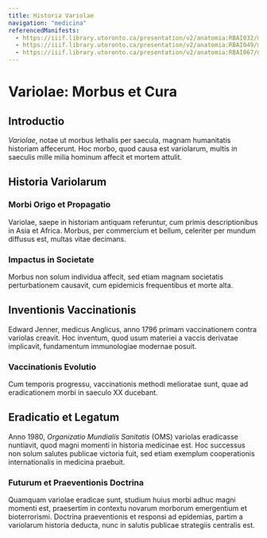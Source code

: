 ```yaml
---
title: Historia Variolae
navigation: "medicina"
referencedManifests:
  - https://iiif.library.utoronto.ca/presentation/v2/anatomia:RBAI032/manifest
  - https://iiif.library.utoronto.ca/presentation/v2/anatomia:RBAI049/manifest
  - https://iiif.library.utoronto.ca/presentation/v2/anatomia:RBAI067/manifest
---
```


# Variolae: Morbus et Cura

## Introductio

*Variolae*, notae ut morbus lethalis per saecula, magnam humanitatis historiam affecerunt. Hoc morbo, quod causa est variolarum, multis in saeculis mille milia hominum affecit et mortem attulit.

<Viewer iiifContent="https://iiif.library.utoronto.ca/presentation/v2/anatomia:RBAI032/manifest" />

## Historia Variolarum

### Morbi Origo et Propagatio

Variolae, saepe in historiam antiquam referuntur, cum primis descriptionibus in Asia et Africa. Morbus, per commercium et bellum, celeriter per mundum diffusus est, multas vitae decimans.

### Impactus in Societate

Morbus non solum individua affecit, sed etiam magnam societatis perturbationem causavit, cum epidemicis frequentibus et morte alta.

<Viewer iiifContent="https://iiif.library.utoronto.ca/presentation/v2/anatomia:RBAI049/manifest" />

## Inventionis Vaccinationis

Edward Jenner, medicus Anglicus, anno 1796 primam vaccinationem contra variolas creavit. Hoc inventum, quod usum materiei a vaccis derivatae implicavit, fundamentum immunologiae modernae posuit.

### Vaccinationis Evolutio

Cum temporis progressu, vaccinationis methodi melioratae sunt, quae ad eradicationem morbi in saeculo XX ducebant.

<ReferencedItems />

## Eradicatio et Legatum

Anno 1980, *Organizatio Mundialis Sanitatis* (OMS) variolas eradicasse nuntiavit, quod magni momenti in historia medicinae est. Hoc successus non solum salutes publicae victoria fuit, sed etiam exemplum cooperationis internationalis in medicina praebuit.

### Futurum et Praeventionis Doctrina

Quamquam variolae eradicae sunt, studium huius morbi adhuc magni momenti est, praesertim in contextu novarum morborum emergentium et bioterrorismi. Doctrina praeventionis et responsi ad epidemias, partim a variolarum historia deducta, nunc in salutis publicae strategiis centralis est.
